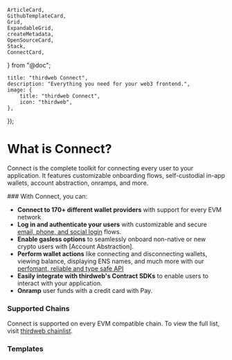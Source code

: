 	ArticleCard,
	GithubTemplateCard,
	Grid,
	ExpandableGrid,
	createMetadata,
	OpenSourceCard,
	Stack,
	ConnectCard,
} from "@doc";

	title: "thirdweb Connect",
	description: "Everything you need for your web3 frontend.",
	image: {
		title: "thirdweb Connect",
		icon: "thirdweb",
	},
});

# What is Connect?

Connect is the complete toolkit for connecting every user to your application. It features customizable onboarding flows, self-custodial in-app wallets, account abstraction, onramps, and more.

<div
	className={cn(
		"my-4 grid gap-4 md:grid-cols-2 lg:grid-cols-2",
		props.className,
	)}
>
	<ConnectCard
		title="Try out the demo"
		href="https://thirdweb.com/dashboard/connect/playground"
		iconUrl="/icons/connect/intros/demo.svg"
	/>
	<ConnectCard
		title="Quickstart"
		href="https://portal.thirdweb.com/connect/quickstart"
		iconUrl="/icons/connect/intros/quickstart.svg"
	/>
	<ConnectCard
		title="Why Connect?"
		href=""
		iconUrl="/icons/connect/intros/why-connect.svg"
	/>
	<ConnectCard
		title="Video Tutorial"
		href=""
		iconUrl="/icons/connect/intros/video-tutorial.svg"
	/>
</div>
### With Connect, you can:

- **Connect to 170+ different wallet providers** with support for every EVM network
- **Log in and authenticate your users** with customizable and secure [email, phone, and social login](https://portal.thirdweb.com/connect/in-app-wallet/overview) flows.
- **Enable gasless options** to seamlessly onboard non-native or new crypto users with [Account Abstraction].
- **Perform wallet actions** like connecting and disconnecting wallets, viewing balance, displaying ENS names, and much more with our [perfomant, reliable and type safe API](https://portal.thirdweb.com/connect/blockchain-api)
- **Easily integrate with thirdweb's Contract SDKs** to enable users to interact with your application.
- **Onramp** user funds with a credit card with Pay.

### Supported Chains

Connect is supported on every EVM compatible chain. To view the full list, visit [thirdweb chainlist](https://thirdweb.com/chainlist).

### Templates

<ExpandableGrid>

<GithubTemplateCard
	title="Next Starter"
	href="https://github.com/thirdweb-example/next-starter"
	tag="Starter"
/>
<GithubTemplateCard
	title="Vite Starter"
	href="https://github.com/thirdweb-example/vite-starter"
	tag="Starter"
/>
<GithubTemplateCard
	title="Node Starter"
	href="https://github.com/thirdweb-example/node-starter"
	tag="Starter"
/>
<GithubTemplateCard
	title="Expo Starter"
	href="https://github.com/thirdweb-example/expo-starter"
	tag="Starter"
/>

<GithubTemplateCard
	title="NFT Marketplace"
	href="https://github.com/thirdweb-example/marketplace-v3"
	tag="Builds"
/>

<GithubTemplateCard
	title="Auth - NextJS"
	href="https://github.com/thirdweb-example/thirdweb-auth-next"
	tag="Example"
/>

<GithubTemplateCard
	title="Auth - Express"
	href="https://github.com/thirdweb-example/thirdweb-auth-express"
	tag="Example"
/>

<GithubTemplateCard
	title="Account Abstraction"
	href="https://github.com/thirdweb-example/account-abstraction"
	tag="Example"
/>

<GithubTemplateCard
	title="Sign in with Farcaster"
	href="https://github.com/thirdweb-example/thirdweb-siwf"
	tag="Example"
/>

</ExpandableGrid>
